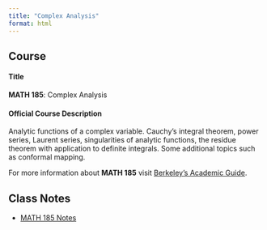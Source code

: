 ```yaml
---
title: "Complex Analysis"
format: html
---
```


## Course

#### Title

**MATH 185**: Complex Analysis

#### Official Course Description

Analytic functions of a complex variable. Cauchy's integral theorem, power series, Laurent series, singularities of analytic functions, the residue theorem with application to definite integrals. Some additional topics such as conformal mapping.

For more information about **MATH 185** visit [Berkeley's Academic Guide](https://guide.berkeley.edu/courses/math/){target="_blank"}.

## Class Notes

- [MATH 185 Notes](https://drive.google.com/file/d/17UanqhN-c3PH83Z2GnUJSqTrcHmhmA7o/view){target="_blank"}